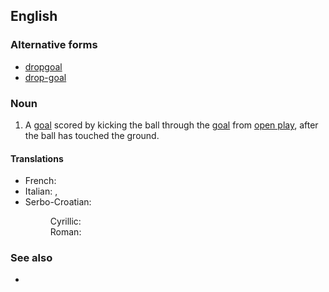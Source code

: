 ==English==

===Alternative forms===
* [[dropgoal]]
* [[drop-goal]]

===Noun===
{{en-noun|sg=[[drop]] [[goal]]}}

# {{rugby union|rugby league}} A [[goal]] scored by kicking the ball through the [[goal]] from [[open play]], after the ball has touched the ground.

====Translations====
{{trans-top|a type of goal in rugby}}
* French: {{t+|fr|drop|m}}
* Italian: {{t+|it|drop|m}}, {{t|it|calcio di rimbalzo|m}}
* Serbo-Croatian:
*: Cyrillic: {{tø|sh|дроп|m|sc=Cyrl|xs=Serbo-Croatian}}
*: Roman: {{tø|sh|drop|m|xs=Serbo-Croatian}}
{{trans-mid}}
{{trans-bottom}}

===See also===
* {{pedialite}}